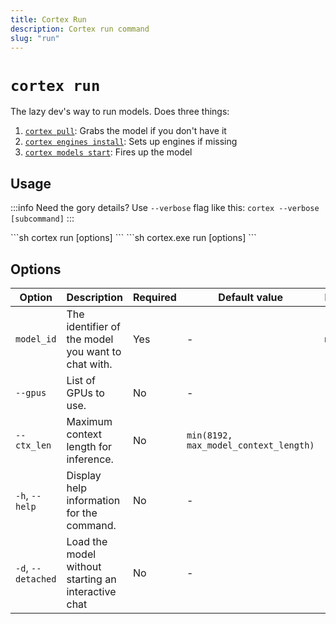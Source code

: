 ```yaml
---
title: Cortex Run
description: Cortex run command
slug: "run"
---
```



# `cortex run`

The lazy dev's way to run models. Does three things:
1. [`cortex pull`](/docs/cli/models/): Grabs the model if you don't have it
2. [`cortex engines install`](/docs/cli/engines/): Sets up engines if missing
3. [`cortex models start`](/docs/cli/models/): Fires up the model

## Usage
:::info
Need the gory details? Use `--verbose` flag like this: `cortex --verbose [subcommand]`
:::

<Tabs>
  <TabItem value="MacOs/Linux" label="MacOs/Linux">
  ```sh
  cortex run [options] <model_id>
  ```
  </TabItem>
  <TabItem value="Windows" label="Windows">
  ```sh
  cortex.exe run [options] <model_id>
  ```
  </TabItem>
</Tabs>

## Options

| Option                      | Description                                                                 | Required | Default value                                | Example                |
|-----------------------------|-----------------------------------------------------------------------------|----------|----------------------------------------------|------------------------|
| `model_id`                  | The identifier of the model you want to chat with.                          | Yes      | - | `mistral`       |
| `--gpus`                    | List of GPUs to use.                                                        | No       | -                                            | `[0,1]`           |
| `--ctx_len`                 | Maximum context length for inference.                                       | No       | `min(8192, max_model_context_length)`        | `1024`                 |
| `-h`, `--help`              | Display help information for the command.                                   | No       | -                                            | `-h`               |
| `-d`, `--detached`          | Load the model without starting an interactive chat                         | No       | -                                            | `-d`               |
